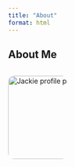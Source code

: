 ```yaml
---
title: "About"
format: html
---
```


## About Me

:::{.columns}
::: {.column width="30%"}

<img src="https://raw.githubusercontent.com/CibyL1226/website-creation/main/img/jackie_profile.png" width="170px" alt="Jackie profile photo" style="border-radius: 12px;">

:::

::: {.column width="90%"}



:::
:::
